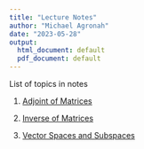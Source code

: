 ```yaml
---
title: "Lecture Notes"
author: "Michael Agronah"
date: "2023-05-28"
output:
  html_document: default
  pdf_document: default
---
```


List of topics in notes

1. [Adjoint of Matrices](adjoint.html)

2. [Inverse of Matrices](Inverse.html)

3. [Vector Spaces and Subspaces](vectorspace.html)


